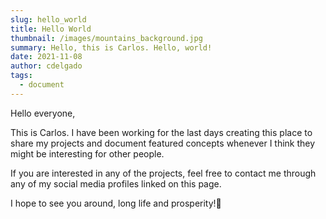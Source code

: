 ```yaml
---
slug: hello_world
title: Hello World
thumbnail: /images/mountains_background.jpg
summary: Hello, this is Carlos. Hello, world!
date: 2021-11-08
author: cdelgado
tags:
  - document
---
```

Hello everyone, 

This is Carlos. I have been working for the last days creating this place to share my projects and document featured concepts whenever I think they might be interesting for other people. 

If you are interested in any of the projects, feel free to contact me through any of my social media profiles linked on this page. 

I hope to see you around, long life and prosperity!🖖